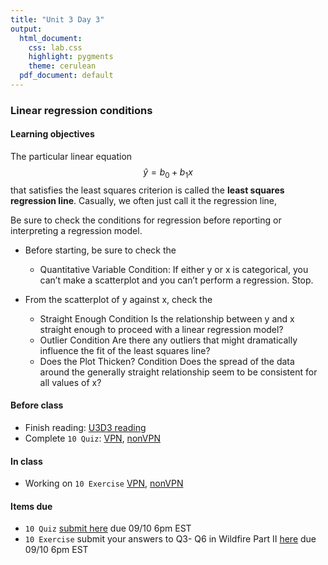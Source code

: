 ```yaml
---
title: "Unit 3 Day 3"
output: 
  html_document:
    css: lab.css
    highlight: pygments
    theme: cerulean
  pdf_document: default
---
```


### Linear regression conditions

#### Learning objectives 
The particular linear equation
$$\hat{y} = b_0 + b_1x$$
that satisfies the least squares criterion is called the **least squares regression line**.
Casually, we often just call it the regression line,

Be sure to check the conditions for regression before reporting or interpreting a regression model. 

* Before starting, be sure to check the

  * Quantitative Variable Condition: If either y or x is categorical, you can’t make a scatterplot and you can’t perform a regression. Stop.

* From the scatterplot of y against x, check the

  * Straight Enough Condition Is the relationship between y and x straight enough to proceed with a linear regression model?
  * Outlier Condition Are there any outliers that might dramatically influence the fit of the least squares line?
  * Does the Plot Thicken? Condition Does the spread of the data around the generally straight relationship seem to be consistent for all values of x?

#### Before class
* Finish reading: [U3D3 reading](https://piazza.com/class_profile/get_resource/kcqqet0ou724kc/keosqzj1ckx773)
* Complete `10 Quiz`: [VPN](http://138.110.84.108:3838/sshan/quiz/Unit3/#section-quiz-2), [nonVPN](http://159.89.233.150:3838/stat140/quiz/Unit3/#section-quiz-2)

#### In class
* Working on `10 Exercise` [VPN](http://138.110.84.108:3838/sshan/tutorials/u3d3/), [nonVPN](http://159.89.233.150:3838/stat140/tutorials/u3d3/)

#### Items due
* `10 Quiz` [submit here](https://moodle.mtholyoke.edu/mod/assign/view.php?id=563885) due 09/10 6pm EST
* `10 Exercise` submit your answers to Q3- Q6 in Wildfire Part II [here](https://piazza.com/class/kcqqet0ou724kc?cid=45) due 09/10 6pm EST